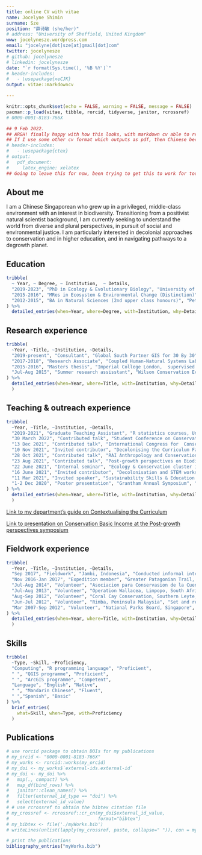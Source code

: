 ```yaml
---
title: online CV with vitae
name: Jocelyne Shimin
surname: Sze
position: "薛诗敏 (she/her)"
# address: "University of Sheffield, United Kingdom"
www: jocelynesze.wordpress.com
email: "jocelyne[dot]sze[at]gmail[dot]com"
twitter: jocelynesze
# github: jocelynesze
# linkedin: jocelynesze
date: "`r format(Sys.time(), '%B %Y')`"
# header-includes:
#   - \usepackage{xeCJK}
output: vitae::markdowncv

---
```


```r
knitr::opts_chunk$set(echo = FALSE, warning = FALSE, message = FALSE)
pacman::p_load(vitae, tibble, rorcid, tidyverse, janitor, rcrossref)
# 0000-0001-8183-766X

## 9 Feb 2022.
## ARGH! finally happy with how this looks, with markdown cv able to render Chinese name cos the output seems to be html. BUT cannot be incorporated into Wordpress, just appears as LaTeX formatting. Maybe can push to GitHub?
## If I use some other cv format which outputs as pdf, then Chinese becomes an issue. Supposed to do something like this, but the output is vitae, so how??
# header-includes:
#   - \usepackage{ctex}
# output: 
#   pdf_document:
#     latex_engine: xelatex
## Going to leave this for now, been trying to get this to work for too long (one week?)
```

## About me
I am a Chinese Singaporean who grew up in a privileged, middle-class environment with an interest in biodiversity. Transitioning from a positivist natural scientist background, I am currently seeking to understand the world from diverse and plural perspectives, in pursuit of social and environmental justice. I am particularly interested in decolonial approaches to conservation and in higher education, and in navigating pathways to a degrowth planet.

## Education
```r
tribble(
  ~ Year, ~ Degree, ~ Institution,  ~ Details,
  "2019-2023", "PhD in Ecology & Evolutionary Biology", "University of Sheffield, UK", "Exploring Indigenous peoples contributions to tropical forest conservation, on a University of Sheffield Faculty of Science Postgraduate Research Committee Fee Scholarship",
  "2015-2016", "MRes in Ecosystem & Environmental Change (Distinction)", "Imperial College London, Silwood Park, UK", "Project on the identification and predictive modelling of global deforestation hotspots",
  "2012-2015", "BA in Natural Sciences (2nd upper class honours)", "Peterhouse, University of Cambridge, UK", "Specialised in Zoology (ecology, conservation & palaeontology) on an undergraduate scholarship awarded by the Jardine Foundation"
) %>% 
  detailed_entries(when=Year, where=Degree, with=Institution, why=Details)
```

## Research experience
```r
tribble(
  ~Year, ~Title, ~Institution, ~Details,
  "2019-present", "Consultant", "Global South Partner GIS for 30 By 30", "Spatial GIS and economic analysis for the Global Deal for Nature 30 By 30 project, evaluating costs and benefits of expansion of global Protected Areas to 30% by 2030",
  "2017-2018", "Research Associate", "Coupled Human-Natural Systems Lab, Nanyang Technological University, Singapore", "Evaluating the ecological and social factors behind forest fires in Sumatra, Indonesia. This project entailed combining socio-economic census and spatial data for provinces of Riau, Jambi and South Sumatra, and using GLMMs and Boosted Regression Trees to model active fires during the fire season in 2015",
  "2015-2016", "Masters thesis", "Imperial College London,  supervised by Dr Ben Collen (deceased 19 May 2018) and Dr Sarah Whitmee from University College London, and Dr David Orme from Imperial College London", "Used global high-resolution forest loss dataset from 2000 to 2014 to identify deforestation hotspots by biomes and biogeographic realms, conducted literature search to identify key socioeconomic and physical drivers, compiled datasets, fitted predictive models in R, and projected 2015 and 2020 hotspots",
  "Jul-Aug 2015", "Summer research assisstant", "Wilson Conservation Ecology Lab, University of Queensland, Australia", "Worked on various projects on land management and policy, conservation and ecosystem services. Conducted a literature review on causal impact methods in conservation literature, contributing to a publication"
) %>%
  detailed_entries(when=Year, where=Title, with=Institution, why=Details
  )
```

## Teaching & outreach experience
```r
tribble(
  ~Year, ~Title, ~Institution, ~Details,
  "2019-2021", "Graduate Teaching Assistant", "R statistics courses, University of Sheffield", "Worked as a GTA for basic statistics in R courses and helping undergraduates with statistics from field data",
  "30 March 2022", "Contributed talk", "Student Conference on Conservation Science 2022", "Presented work from my PhD on Deforestation and degradation in Indigenous lands across the tropics",
  "13 Dec 2021", "Contributed talk", "International Congress for  Conservation Biology 2021", "Presented ongoing work on Conservation Basic Income done in collaboration with colleagues from other institutions",
  "10 Nov 2021", "Invited contributor", "Decolonising the Curriculum Faculty workshop, University of Newcastle", "Presented my department's work on 'Contextualising the curriculum in Ecology and Evolutionary Biology' at their faculty meeting to do the same",
  "28 Oct 2021", "Contributed talk", "RAI Anthropology and Conservation Conference 2021", "Co-presented ongoing work on Conservation Basic Income done in collaboration with colleagues from other institutions",
  "23 Aug 2021", "Contributed talk", "Post-growth perspectives on Biodiversity Conservation symposium", "Co-presented ongoing work on Conservation Basic Income done in collaboration with colleagues from other institutions",
  "22 June 2021", "Internal seminar", "Ecology & Conservation cluster internal seminar, University of Sheffield", "Presented my ongoing PhD research to our research cluster",
  "16 June 2021", "Invited contributor", "Decolonisation and STEM workshop, University of Sheffield", "Presented my department's work on 'Contextualising the curriculum in Ecology and Evolutionary Biology' at a workshop organised by the Sheffield Institute for International Development",
  "11 Mar 2021", "Invited speaker", "Sustainability Skills & Education (SusSEd) webinar series, University of Sheffield", "Presented my ongoing PhD research to general audience of undergraduate students",
  "1-2 Dec 2020", "Poster presentation", "Grantham Annual Symposium", "Presented poster on my ongoing PhD research"
) %>% 
  detailed_entries(when=Year, where=Title, with=Institution, why=Details
  )
```
[Link to my department's guide on Contextualising the Curriculum](https://sites.google.com/sheffield.ac.uk/contextualising-eeb-curriculum/home?authuser=0)

[Link to presentation on Conservation Basic Income at the  Post-growth perspectives symposium](https://youtu.be/sf73VFzFGbc)

## Fieldwork experience
```r
tribble(
  ~Year, ~Title, ~Institution, ~Details,
  "Sep 2017", "Fieldwork", "Jambi, Indonesia", "Conducted informal interviews with village heads to understand peat restoration and liveli- hood strategies",
  "Nov 2016-Jan 2017", "Expedition member", "Greater Patagonian Trail, Imperial Exploration Board", "Obtained a grant from Imperial College London and Jeremy Wilson Charity Trust to undertake a long-distance hike through Chilean and Argentinian Patagonia. Passed through remote and physically challenging terrain and interacted with local rural settlers",
  "Jul-Aug 2014", "Volunteer", "Asociacion para Conservasion de la Cuenca Amazonica, Cusco, Peru","Collected and identified herpetofauna at Villa Carmen Biological Station, Manu Biosphere Reserve",
  "Jul-Aug 2013", "Volunteer", "Operation Wallacea, Limpopo, South Africa", "Conducted habitat assessments, game, bird and invertebrate diversity counts at Balule Game Reserve",
  "Aug-Sep 2012", "Volunteer", "Coral Cay Conservation, Southern Leyte, the Philippines", "Conducted coral reef and invertebrate diversity surveys at Sogod Bay. Familiar with Indo-Pacific coral reef, fish and invertebrate identification",
  "Jun-Jul 2012", "Volunteer", "Rimba, Peninsula Malaysia", "Set and retrieved camera traps, analysed camera trap photos for research investigating the effectiveness of viaducts as wildlife crossings at Gerik, Perak, and Kenyir, Terengganu",
  "Mar 2007-Sep 2012", "Volunteer", "National Parks Board, Singapore", "Conducted seagrass monitoring surveys under TeamSeagrass, and mudflat/benthic dredging surveys under the Comprehensive Marine Biodiversity Survey. Familiar with Indo-Pacific seagrass identification"
) %>% 
  detailed_entries(when=Year, where=Title, with=Institution, why=Details
  )
```

## Skills
```r
tribble(
  ~Type, ~Skill, ~Proficiency,
  "Computing", "R programming language", "Proficient",
  " ", "QGIS programme", "Proficient",
  " ", "ArcGIS programme", "Competent",
  "Language", "English", "Native",
  " ", "Mandarin Chinese", "Fluent",
  " ","Spanish", "Basic"
) %>% 
  brief_entries(
    what=Skill, when=Type, with=Proficiency
  )
```

## Publications
```r
# use rorcid package to obtain DOIs for my publications
# my_orcid <- "0000-0001-8183-766X"
# my_works <- rorcid::works(my_orcid)
# my_doi <- my_works$`external-ids.external-id`
# my_doi <- my_doi %>%
#   map(., compact) %>% 
#   map_df(bind_rows) %>% 
#   janitor::clean_names() %>% 
#   filter(external_id_type == "doi") %>% 
#   select(external_id_value)
# # use rcrossref to obtain the bibtex citation file
# my_crossref <- rcrossref::cr_cn(my_doi$external_id_value,
#                                 format="bibtex")
# my_bibtex <- file('./myWorks.bib')
# writeLines(unlist(lapply(my_crossref, paste, collapse=" ")), con = my_bibtex)

# print the publications 
bibliography_entries("myWorks.bib") 
```
